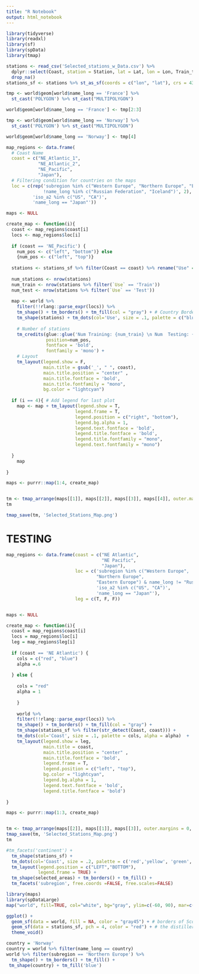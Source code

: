 ```yaml
---
title: "R Notebook"
output: html_notebook
---
```

```r
library(tidyverse)
library(readxl)
library(sf)
library(spData)
library(tmap)
```

```r
stations <- read_csv('Selected_stations_w_Data.csv') %>% 
  dplyr::select(Coast, station = Station, lat = Lat, lon = Lon, Train_test) %>% 
  drop_na()
stations_sf <- stations %>% st_as_sf(coords = c("lon", "lat"), crs = 4326)
```

```r
tmp <- world$geom[world$name_long == 'France'] %>% 
  st_cast('POLYGON') %>% st_cast("MULTIPOLYGON")

world$geom[world$name_long == 'France'] <- tmp[2:3]

tmp <- world$geom[world$name_long == 'Norway'] %>% 
  st_cast('POLYGON') %>% st_cast("MULTIPOLYGON")

world$geom[world$name_long == 'Norway'] <- tmp[4]
```


```r
map_regions <- data.frame(
  # Coast Name
  coast = c("NE_Atlantic_1",
            "NE_Atlantic_2",
            "NE_Pacific", 
            "Japan"),
  # Filtering condition for countries on the maps
  loc = c(rep('subregion %in% c("Western Europe", "Northern Europe", "Eastern Europe") & 
              !name_long %in% c("Russian Federation", "Iceland")', 2),
          'iso_a2 %in% c("US", "CA")',
          'name_long == "Japan"'))

maps <- NULL

create_map <- function(i){
  coast <- map_regions$coast[i]
  locs <- map_regions$loc[i]
  
  if (coast == 'NE_Pacific') {
    num_pos <- c("left", "bottom")} else
    {num_pos <- c("left", "top")}
  
  stations <- stations_sf %>% filter(Coast == coast) %>% rename("Use" = Train_test)
  
  num_stations <- nrow(stations)
  num_train <- nrow(stations %>% filter(`Use` == 'Train'))
  num_test <- nrow(stations %>% filter(`Use` == 'Test'))
  
  map <- world %>% 
    filter(!!rlang::parse_expr(locs)) %>% 
    tm_shape() + tm_borders() + tm_fill(col = "gray") + # Country Borders
    tm_shape(stations) + tm_dots(col='Use', size = .1, palette = c("blue", 'red')) + # Station Points 
    
    # Number of stations
    tm_credits(glue::glue('Num Training: {num_train} \n Num  Testing: {num_test}'),
               position=num_pos,
               fontface = 'bold',
               fontfamily = 'mono') + 
    # Layout
    tm_layout(legend.show = F,
              main.title = gsub('_', " ", coast), 
              main.title.position = "center" ,
              main.title.fontface = 'bold',
              main.title.fontfamily = "mono",
              bg.color = "lightcyan") 
  
  if (i == 4){ # Add legend for last plot
    map <- map + tm_layout(legend.show = T,
                          legend.frame = T,
                          legend.position = c("right", "bottom"),
                          legend.bg.alpha = 1,
                          legend.text.fontface = 'bold',
                          legend.title.fontface = 'bold',
                          legend.title.fontfamily = "mono",
                          legend.text.fontfamily = "mono")
    
  }
    map
  
}

maps <- purrr::map(1:4, create_map)


tm <- tmap_arrange(maps[[1]], maps[[2]], maps[[3]], maps[[4]], outer.margins = 0, ncol = 2)
tm

```

```r
tmap_save(tm, 'Selected_Stations_Map.png')
```




# TESTING




```r
map_regions <- data.frame(coast = c("NE Atlantic",
                                    "NE Pacific", 
                                    "Japan"),
                          loc = c('subregion %in% c("Western Europe", 
                                  "Northern Europe", 
                                  "Eastern Europe") & name_long != "Russian Federation"',
                                  'iso_a2 %in% c("US", "CA")',
                                  'name_long == "Japan"'),
                          leg = c(T, F, F))


maps <- NULL

create_map <- function(i){
  coast = map_regions$coast[i]
  locs = map_regions$loc[i]
  leg = map_regions$leg[i]
  
  if (coast == 'NE Atlantic') {
    cols = c("red", "blue")
    alpha =.6
    
  } else {
      
    cols = "red"
    alpha = 1
    
    }
    
    world %>% 
    filter(!!rlang::parse_expr(locs)) %>% 
    tm_shape() + tm_borders() + tm_fill(col = "gray") +
    tm_shape(stations_sf %>% filter(str_detect(Coast, coast))) + 
    tm_dots(col='Coast', size = .1, palette = cols, alpha = alpha)  + 
    tm_layout(legend.show = leg,
              main.title = coast, 
              main.title.position = "center" ,
              main.title.fontface = 'bold',
              legend.frame = T,
              legend.position = c("left", "top"),
              bg.color = "lightcyan",
              legend.bg.alpha = 1,
              legend.text.fontface = 'bold',
              legend.title.fontface = 'bold')
  
}

maps <- purrr::map(1:3, create_map)


tm <- tmap_arrange(maps[[2]], maps[[1]], maps[[3]], outer.margins = 0, ncol = 2)
tmap_save(tm, 'Selected_Stations_Map.png')
tm
```


```r
#tm_facets('continent') + 
  tm_shape(stations_sf) + 
  tm_dots(col='Coast', size = .2, palette = c('red','yellow', 'green', 'blue'))  + 
  tm_layout(legend.position = c("LEFT","BOTTOM"),
            legend.frame = TRUE) + 
  tm_shape(selected_areas) + tm_borders() + tm_fill() +
  tm_facets('subregion', free.coords =FALSE, free.scales=FALSE) 
```

```r
library(maps)
library(spDataLarge)
map("world", fill=TRUE, col="white", bg="gray", ylim=c(-60, 90), mar=c(0,0,0,0))
```

```r

ggplot() + 
  geom_sf(data = world, fill = NA, color = "gray45") + # borders of Scotland
  geom_sf(data = stations_sf, pch = 4, color = "red") + # the distilleries
  theme_void()
```


```r
country = 'Norway'
country = world %>% filter(name_long == country)
world %>% filter(subregion == 'Northern Europe') %>% 
  tm_shape() + tm_borders() + tm_fill() + 
 tm_shape(country) + tm_fill('blue')
```

